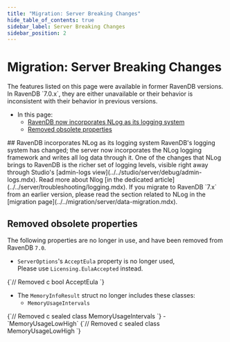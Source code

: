 ```yaml
---
title: "Migration: Server Breaking Changes"
hide_table_of_contents: true
sidebar_label: Server Breaking Changes
sidebar_position: 2
---
```



# Migration: Server Breaking Changes
<Admonition type="note" title="Note">
The features listed on this page were available in former RavenDB versions.  
In RavenDB `7.0.x`, they are either unavailable or their behavior is inconsistent 
with their behavior in previous versions.  

* In this page:  
   * [RavenDB now incorporates NLog as its logging system](../../migration/server/server-breaking-changes.mdx#ravendb-incorporates-nlog-as-its-logging-system)  
   * [Removed obsolete properties](../../migration/server/server-breaking-changes.mdx#removed-obsolete-properties)  

</Admonition>
## RavenDB incorporates NLog as its logging system
RavenDB's logging system has changed; the server now incorporates the 
NLog logging framework and writes all log data through it.  
One of the changes that NLog brings to RavenDB is the richer set 
of logging levels, visible right away through Studio's [admin-logs view](../../studio/server/debug/admin-logs.mdx).  
Read more about Nlog [in the dedicated article](../../server/troubleshooting/logging.mdx).
If you migrate to RavenDB `7.x` from an earlier version, please 
read the section related to NLog in the [migration page](../../migration/server/data-migration.mdx).  



## Removed obsolete properties
The following properties are no longer in use, and have been removed from RavenDB `7.0`.  

* `ServerOptions`'s `AcceptEula` property is no longer used,  
  Please use `Licensing.EulaAccepted` instead.  

<TabItem value="csharp" label="csharp">
<CodeBlock language="csharp">
{`// Removed 
c bool AcceptEula
`}
</CodeBlock>
</TabItem>

* The `MemoryInfoResult` struct no longer includes these classes:  
   - `MemoryUsageIntervals`  
<TabItem value="csharp" label="csharp">
<CodeBlock language="csharp">
{`// Removed 
c sealed class MemoryUsageIntervals  
`}
</CodeBlock>
</TabItem>
   - `MemoryUsageLowHigh`  
<TabItem value="csharp" label="csharp">
<CodeBlock language="csharp">
{`// Removed 
c sealed class MemoryUsageLowHigh  
`}
</CodeBlock>
</TabItem>



